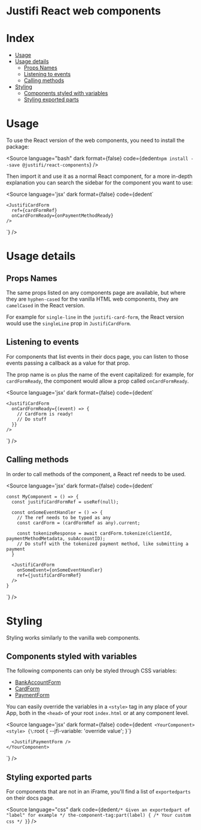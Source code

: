 
<Meta title="React" />

# Justifi React web components

# Index

- [Usage](#usage)
- [Usage details](#usage-details)
  - [Props Names](#props-names)
  - [Listening to events](#listening-to-events)
  - [Calling methods](#calling-methods)
- [Styling](#styling)
  - [Components styled with variables](#components-styled-with-variables)
  - [Styling exported parts](#styling-exported-parts)

# Usage

To use the React version of the web components, you need to install the package:

<Source
  language="bash"
  dark
  format={false}
  code={dedent`
    npm install --save @justifi/react-components
  `}
/>

Then import it and use it as a normal React component, for a more in-depth explanation you can search the sidebar for the component you want to use:

<Source
  language='jsx'
  dark
  format={false}
  code={dedent`

    <JustifiCardForm
      ref={cardFormRef}
      onCardFormReady={onPaymentMethodReady}
    />
  `}
/>

# Usage details

## Props Names

The same props listed on any components page are available, but where they are `hyphen-cased` for the vanilla HTML web components,
they are `camelCased` in the React version.

For example for `single-line` in the `justifi-card-form`, the React version would use the `singleLine` prop in `JustifiCardForm`.

## Listening to events

For components that list events in their docs page, you can listen to those events passing a callback as a value for that prop.

The prop name is `on` plus the name of the event capitalized: for example, for `cardFormReady`, the component would allow a prop called `onCardFormReady`.

<Source
  language='jsx'
  dark
  format={false}
  code={dedent`

    <JustifiCardForm
      onCardFormReady={(event) => {
        // CardForm is ready!
        // Do stuff
      }}
    />
  `}
/>

## Calling methods

In order to call methods of the component, a React ref needs to be used.

<Source
  language='jsx'
  dark
  format={false}
  code={dedent`

    const MyComponent = () => {
      const justifiCardFormRef = useRef(null);

      const onSomeEventHandler = () => {
        // The ref needs to be typed as any
        const cardForm = (cardFormRef as any).current;

        const tokenizeResponse = await cardForm.tokenize(clientId, paymentMethodMetadata, subAccountID);
        // Do stuff with the tokenized payment method, like submitting a payment
      }

      <JustifiCardForm
        onSomeEvent={onSomeEventHandler}
        ref={justifiCardFormRef}
      />
    }
  `}
/>

# Styling

Styling works similarly to the vanilla web components.

## Components styled with variables

The following components can only be styled through CSS variables:

- [BankAccountForm](?path=/docs/components-bankaccountform--docs)
- [CardForm](?path=/docs/components-cardform--docs)
- [PaymentForm](?path=/docs/components-paymentform--docs)

You can easily override the variables in a `<style>` tag in any place of your App, both in the `<head>` of your root `index.html` or at any component level.

<Source
  language='jsx'
  dark
  format={false}
  code={dedent`
    <YourComponent>
      <style>
        {\`:root {
          --jfi-variable: 'override value';
        }\`}
      </style>

      <JustifiPaymentForm />
    </YourComponent>
  `}
/>

<SummaryElement title="See full list of CSS variables available">
  <CSSVars />
</SummaryElement>

## Styling exported parts

For components that are not in an iFrame, you'll find a list of `exportedparts` on their docs page.

<Source
  language="css"
  dark
  code={dedent`
    /* Given an exportedpart of "label" for example */
    the-component-tag:part(label) {
      /* Your custom css */
    }
  `}
/>
